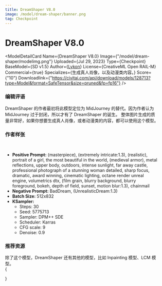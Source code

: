 ```yaml
---
title: DreamShaper V8.0
image: /model/dream-shaper/banner.png
tag: Checkpoint
---
```



# DreamShaper V8.0

<ModelDetailCard 
  Name={<span>DreamShaper V8.0</span>}
  Image={"/model/dream-shaper/modelimg.png"}
  Uploaded={<span>Jul 29, 2023</span>}
  Type={<span>Checkpoint</span>}
  BaseModel={<span>SD v1.5</span>}
  Author={<a href="https://civitai.com/user/Lykon">Lykon</a>}
  License={<span>CreativeML Open RAIL-M</span>}
  Commercial={true}
  Specializes={<span>生成真人肖像，以及动漫类内容。</span>}
  Score={"10"}
  Downloadlink={"https://civitai.com/api/download/models/128713?type=Model&format=SafeTensor&size=pruned&fp=fp16"}
/>

### 编辑评语

DreamShaper 的作者最初将此模型定位为 MidJourney 的替代。因为作者认为 MidJourney 过于封闭，所以才有了 DreamShaper 的诞生。
整体图片生成的质量非常好，如果你想要生成真人肖像，或者动漫类的内容，都可以使用这个模型。

### 作者样张
<br/>
<PhotoProvider>
  <PhotoView src="/model/dream-shaper/001.jpg">
    <img src="/model/dream-shaper/001.jpg" alt="" className='rounded-lg'/>
  </PhotoView>
</PhotoProvider>

* **Positive Prompt:** (masterpiece), (extremely intricate:1.3), (realistic), portrait of a girl, the most beautiful in the world, (medieval armor), metal reflections, upper body, outdoors, intense sunlight, far away castle, professional photograph of a stunning woman detailed, sharp focus, dramatic, award winning, cinematic lighting, octane render  unreal engine,  volumetrics dtx, (film grain, blurry background, blurry foreground, bokeh, depth of field, sunset, motion blur:1.3), chainmail
* **Negative Prompt:** BadDream, (UnrealisticDream:1.3)
* **Batch Size:** 512x832
* **KSampler:**
  * Steps: 30
  * Seed: 5775713
  * Sampler: DPM++ SDE 
  * Scheduler: Karras
  * CFG scale: 9
  * Denoise: 0.9

### 推荐资源

除了这个模型，DreamShaper 还有其他的模型，比如 Inpainting 模型、LCM 模型。
<br/>
{
  <div className="flex flex-wrap justify-start gap-4">
    <Cards 
      image={"/model/dream-shaper-xl/banner.png"}
      title={"DreamShaper XL"}
      href={"/model/dream-shaper-xl"}
      tag={"Checkpoint"}
    />
    <Cards 
      image={"/model/dream-shaper-lcm/banner.png"}
      title={"DreamShaper LCM V8.0"}
      href={"/model/dream-shaper-lcm"}
      tag={"Checkpoint"}
    />
    <Cards 
      image={"/model/dream-shaper-inpainting/modelimg.png"}
      title={"DreamShaper V8.0 Inpainting"}
      href={"/model/dream-shaper-v-8-inpainting"}
      tag={"Checkpoint"}
    />
  </div>
}




